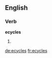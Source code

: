 ==English==

===Verb===
'''ecycles'''

# {{third-person singular of|ecycle}}

[[de:ecycles]]
[[fr:ecycles]]